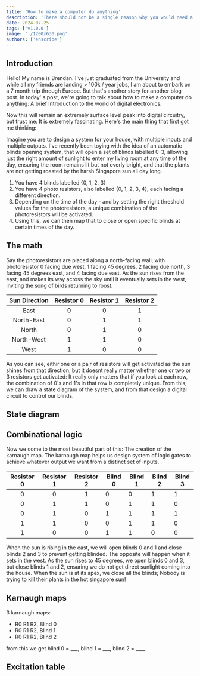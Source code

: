 ```yaml
---
title: 'How to make a computer do anything'
description: 'There should not be a single reason why you would need a command palette search bar to find a blog post on your own site.'
date: 2024-07-25
tags: ['v1.0.0']
image: './1200x630.png'
authors: ['enscribe']
---
```


## Introduction

Hello! My name is Brendan. I've just graduated from the University and while all my friends are landing > 100k / year jobs, 
I am about to embark on a 7 month trip through Europe. But that's another story for another blog post. In today' s post, 
we're going to talk about how to make a computer do anything: A brief Introduction to the world of digital electronics. 

Now this will remain an extremely surface level peak into digital circuitry, but trust me: It is extremely fascinating.
Here's the main thing that first got me thinking: 

Imagine you are to design a system for your house, with multiple inputs and multiple outputs. I've recently
been toying with the idea of an automatic blinds opening system, that will open a set of blinds labelled 0-3, allowing just the right amount of sunlight to enter my living room
at any time of the day, ensuring the room remains lit but not overly bright, and that the plants are not getting
roasted by the harsh Singapore sun all day long. 

1. You have 4 blinds labelled {0, 1, 2, 3}
2. You have 4 photo resistors, also labelled {0, 1, 2, 3, 4}, each facing a different direction.
3. Depending on the time of the day - and by setting the right threshold values for the photoresistors, a unique combination of
the photoresistors will be activated. 
4. Using this, we can then map that to close or open specific blinds at certain times of the day.

## The math

Say the photoresistors are placed along a north-facing wall, with photoresistor 0 facing due west, 1 facing 45 degrees, 2 facing due north, 3 facing 45 degrees east, and 4 facing due east. As the sun rises from the east,
and makes its way across the sky until it eventually sets in the west, inviting the song of birds returning to roost. 

| Sun Direction | Resistor 0 | Resistor 1 | Resistor 2 |
|:-------------:|:----------:|:----------:|:----------:|
|      East     |      0     |      0     |      1    | 
|   North-East  |      0     |      1     |      1     |
|     North     |      0     |      1     |      0     |
|   North-West  |      1     |      1     |      0     |
|      West     |      1     |      0     |      0     |

As you can see, eithir one or a pair of resistors will get activated as the sun shines from that direction,
but it doesnt really matter whether one or two or 3 resistors get activated: It really only matters that if you look at each row,
the combination of 0's and 1's in that row is completely unique. From this, we can draw a state diagram of the system, and from that 
design a digital circuit to control our blinds.

## State diagram

## Combinational logic
Now we come to the most beautiful part of this: The creation of the karnaugh map. The karnaugh map helps us design system of logic gates
to achieve whatever output we want from a distinct set of inputs.


| Resistor 0 | Resistor 1 | Resistor 2 | Blind 0 | Blind 1 | Blind 2 | Blind 3 |
|:----------:|:----------:|:----------:|---------|---------|---------|---------|
|      0     |      0     |      1   | 0       | 0       | 1       | 1       |
|      0     |      1     |      1     | 0       | 1       | 1       | 0       |
|      0     |      1     |     0      |1       | 1       | 1       | 1       |
|      1     |      1     |      0     | 0       | 1       | 1       | 0       |
|      1     |      0     |      0     |   1       | 1       | 0       | 0       |

When the sun is rising in the east, we will open blinds 0 and 1 and close blinds 2 and 3 to prevent getting blinded.
The opposite will happen when it sets in the west.
As the sun rises to 45 degrees, we open blinds 0 and 3, but close blinds 1 and 2, ensuring we do not get direct sunlight coming into the house.
When the sun is at its apex, we close all the blinds; Nobody is trying to kill their plants in the hot singapore sun!

## Karnaugh maps
3 karnaugh maps:
- R0 R1 R2, Blind 0
- R0 R1 R2, Blind 1
- R0 R1 R2, Blind 2

from this we get blind 0 = ___, blind 1 = ___, blind 2 = ____

## Excitation table